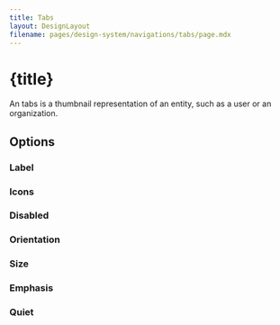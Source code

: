 ```yaml
---
title: Tabs
layout: DesignLayout
filename: pages/design-system/navigations/tabs/page.mdx
---
```



# {title}

An tabs is a thumbnail representation of an entity, such as a user or an organization.




<MainView />


<div style={{ display: "flex", justifyContent: "flex-start", gap: 30, padding: "30px 0"}}>
    <UIComponentLink link="/pages/ui-component/tabs/" />
</div>

## Options 

### Label

<LabelView />

### Icons

<IconsView />


### Disabled

<DisabledView />


### Orientation

<OrientationView />


### Size

<SizeView />

### Emphasis 

<VariantView />

### Quiet

<QuietView />